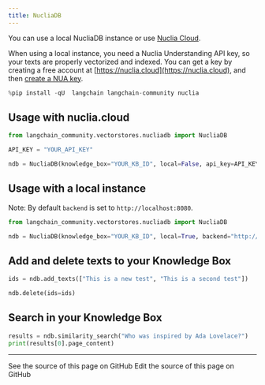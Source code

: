 ```yaml
---
title: NucliaDB
---
```


You can use a local NucliaDB instance or use [Nuclia Cloud](https://nuclia.cloud).

When using a local instance, you need a Nuclia Understanding API key, so your texts are properly vectorized and indexed. You can get a key by creating a free account at [https://nuclia.cloud](https://nuclia.cloud), and then [create a NUA key](https://docs.nuclia.dev/docs/docs/using/understanding/intro).

```python
%pip install -qU  langchain langchain-community nuclia
```

## Usage with nuclia.cloud

```python
from langchain_community.vectorstores.nucliadb import NucliaDB

API_KEY = "YOUR_API_KEY"

ndb = NucliaDB(knowledge_box="YOUR_KB_ID", local=False, api_key=API_KEY)
```

## Usage with a local instance

Note: By default `backend` is set to `http://localhost:8080`.

```python
from langchain_community.vectorstores.nucliadb import NucliaDB

ndb = NucliaDB(knowledge_box="YOUR_KB_ID", local=True, backend="http://my-local-server")
```

## Add and delete texts to your Knowledge Box

```python
ids = ndb.add_texts(["This is a new test", "This is a second test"])
```

```python
ndb.delete(ids=ids)
```

## Search in your Knowledge Box

```python
results = ndb.similarity_search("Who was inspired by Ada Lovelace?")
print(results[0].page_content)
```

---

<CardGroup cols={2}>
  <Card title="View Source" icon="eye" href="https://github.com/langchain-ai/docs/blob/main/src/oss/python/integrations/vectorstores/nucliadb.mdx">
    See the source of this page on GitHub
  </Card>
  <Card title="Edit Source" icon="pen-to-square" href="https://github.com/langchain-ai/docs/edit/main/src/oss/python/integrations/vectorstores/nucliadb.mdx">
    Edit the source of this page on GitHub
  </Card>
</CardGroup>
